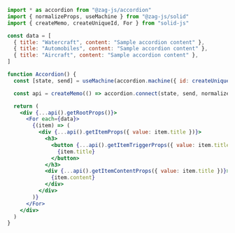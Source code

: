 ```jsx
import * as accordion from "@zag-js/accordion"
import { normalizeProps, useMachine } from "@zag-js/solid"
import { createMemo, createUniqueId, For } from "solid-js"

const data = [
  { title: "Watercraft", content: "Sample accordion content" },
  { title: "Automobiles", content: "Sample accordion content" },
  { title: "Aircraft", content: "Sample accordion content" },
]

function Accordion() {
  const [state, send] = useMachine(accordion.machine({ id: createUniqueId() }))

  const api = createMemo(() => accordion.connect(state, send, normalizeProps))

  return (
    <div {...api().getRootProps()}>
      <For each={data}>
        {(item) => (
          <div {...api().getItemProps({ value: item.title })}>
            <h3>
              <button {...api().getItemTriggerProps({ value: item.title })}>
                {item.title}
              </button>
            </h3>
            <div {...api().getItemContentProps({ value: item.title })}>
              {item.content}
            </div>
          </div>
        )}
      </For>
    </div>
  )
}
```
